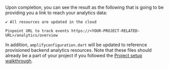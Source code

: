 Upon completion, you can see the result as the following that is going to be providing you a link to reach your analytics data:

```console
✔ All resources are updated in the cloud

Pinpoint URL to track events https://<YOUR-PROJECT-RELATED-URL>/analytics/overview
```

In addition, `amplifyconfiguration.dart` will be updated to reference provisioned backend analytics resources. Note that these files should already be a part of your project if you followed the [Project setup walkthrough](/lib/project-setup/create-application).
